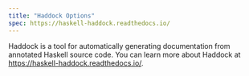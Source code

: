 ```yaml
---
title: "Haddock Options"
spec: https://haskell-haddock.readthedocs.io/
---
```


Haddock is a tool for automatically generating documentation from annotated Haskell source code. You can learn more about Haddock at <https://haskell-haddock.readthedocs.io/>.
